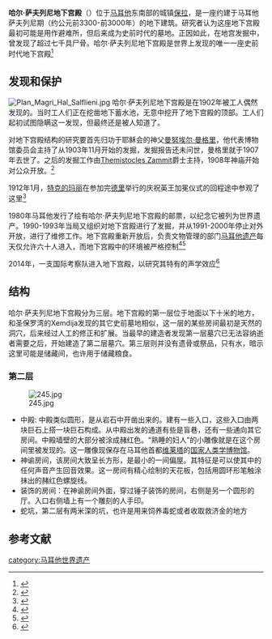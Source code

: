 {{世界遗产概要表
|zh_name = 哈尔·萨夫列尼地下宫殿
|site_img = File:Saflieni_Paola.jpg
|site_img_capt = 
|site_img_width = 350px
|en_name = Ħal Saflieni Hypogeum
|fr_name = Ipogée de Ħal Saflieni
|country = {{MLT}}
| Region = 欧洲和北美地区
|area = 
|criterion_c = iii
|ID = 130
|rg_year = 1980
|Danger_year = 
|ex_rg_year =
|iucn =
|remarks =
|org_url =
|map_img =
|map_img_width =
|Coor =
|locmapin = 
|map_width =
|relief = 
|latitude = 
|longitude = 
}}
'''哈尔·萨夫列尼地下宫殿'''（{{lang-en|'''Hypogeum of Ħal-Saflieni'''}}）位于[[马耳他|马耳他]]东南部的城镇[[保拉_(马耳他)|保拉]]，是一座约建于马耳他萨夫列尼期（约公元前3300-前3000年）的地下建筑。研究者认为这座地下宫殿最初可能是用作避难所，但后来成为史前时代的墓地。正因如此，在地宫发掘中，曾发现了超过七千具尸骨。哈尔·萨夫列尼地下宫殿是世界上发现的唯一一座史前时代地下宫殿<ref>{{cite web|title=Ħal Saflieni Hypogeum|url=http://whc.unesco.org/en/list/130|publisher=[[UNESCO|UNESCO]]|accessdate=4 December 2014|archive-date=2017-07-11|archive-url=https://web.archive.org/web/20170711143918/http://whc.unesco.org/en/list/130|dead-url=no}}</ref>

==发现和保护==
[[File:Plan_Magri_Hal_Salflieni.jpg|thumb]]
哈尔·萨夫列尼地下宫殿是在1902年被工人偶然发现的。当时工人们正在挖凿地下蓄水池，无意中挖开了地下宫殿的顶部。工人们起初试图隐瞒这一发现，但最终还是被人知道了。

对地下宫殿结构的研究要首先归功于耶稣会的神父[[曼努埃尔·曼格里|曼努埃尔·曼格里]]，他代表博物馆委员会主持了从1903年11月开始的发掘，发掘报告还未问世，曼格里就于1907年去世了。之后的发掘工作由[[Themistocles_Zammit|Themistocles Zammit]]爵士主持，1908年神庙开始对公众开放。<ref>{{cite web|title=Ħal Saflieni Hypogeum|url=http://heritagemalta.org/museums-sites/hal-saflieni-hypogeum/|publisher=[[Heritage_Malta|Heritage Malta]]|accessdate=4 December 2014|archive-date=2019-07-21|archive-url=https://web.archive.org/web/20190721202547/http://heritagemalta.org/museums-sites/hal-saflieni-hypogeum/|dead-url=yes}}</ref>

1912年1月，[[特克的玛丽|特克的玛丽]]在参加完[[德里|德里]]举行的庆祝英王加冕仪式的回程途中参观了这里<ref>{{cite book|last1=Fortescue|first1=John|authorlink=John William Fortescue|title=The Royal Visit to India 1911-1912|date=1912|publisher=MacMillan|location=[[London|London]]}}</ref>

1980年马耳他发行了绘有哈尔·萨夫列尼地下宫殿的邮票，以纪念它被列为世界遗产。1990-1993年当局又组织对地下宫殿进行了发掘，并从1991-2000年停止对外开放，进行了维修工作。地下宫殿重新开放后，负责文物管理的部门[[马耳他遗产|马耳他遗产]]每天仅允许六十人进入，而地下宫殿中的环境被严格控制<ref>{{cite web|title=The Hal Saflieni Hypogeum|url=http://www.maltassist.com/tours-hypogeum-tours|website=maltassist.com|accessdate=4 December 2014|archive-date=2019-08-10|archive-url=https://web.archive.org/web/20190810195847/http://www.maltassist.com/tours-hypogeum-tours|dead-url=no}}</ref><ref>{{cite book|last1=Pace|first1=Anthony|title=The Ħal Saflieni Hypogeum Paola|date=2004|publisher=Midsea Books Ltd.|location=[[Santa_Venera|Santa Venera]]|isbn=9993239933}}</ref>

2014年，一支国际考察队进入地下宫殿，以研究其特有的声学效应<ref>{{cite news|title=International team of scientists to study hypogeum acoustics|url=http://www.timesofmalta.com/articles/view/20140121/local/international-team-of-scientists-to-study-hypogeum-acoustics.503522|accessdate=4 December 2014|work=[[Times_of_Malta|Times of Malta]]|date=21 January 2014|archive-date=2019-04-21|archive-url=https://web.archive.org/web/20190421040648/https://www.timesofmalta.com/articles/view/20140121/local/international-team-of-scientists-to-study-hypogeum-acoustics.503522|dead-url=no}}</ref>

==结构==
哈尔·萨夫列尼地下宫殿分为三层。地下宫殿的第一层位于地面以下十米的地方，和圣保罗湾的Xemdija发现的其它史前墓地相似，这一层的某些房间最初是天然的洞穴，后来经过人工的修正和扩展。当最早的建造者发现第一层墓穴已无法容纳逝者需要之后，开始建造了第二层墓穴。第三层则并没有遗骨或祭品，只有水，暗示这里可能是储藏间，也许用于储藏粮食。

===第二层===
[[File:245.jpg|thumb]]
* 中殿: 中殿类似圆形，是从岩石中开凿出来的。建有一些入口，这些入口由两块巨石上搭一块巨石构成。从中殿出发的通道有些是盲巷，还有一些通向其它房间。中殿墙壁的大部分被涂成赭红色。“熟睡的妇人”的小雕像就是在这个房间里被发现的。这一雕像现保存在马耳他首都[[维莱塔|维莱塔]]的[[国家人类学博物馆|国家人类学博物馆]]。
* 神谕房间，该房间大致呈长方形，是最小的一间偏屋。其特征是可以使其中的任何声音产生回音效果。这一房间有精心绘制的天花板，包括用圆环形笔触涂抹出的赭红色螺旋线。
* 装饰的房间：在神谕房间外面，穿过锤子装饰的房间，右侧是另一个圆形的厅。入口右侧墙上有一个雕刻的人手印。
* 蛇坑，第二层有两米深的坑，也许是用来饲养毒蛇或者收取救济金的地方

==参考文献==
{{reflist|2}}

[[category:马耳他世界遗产|category:马耳他世界遗产]]